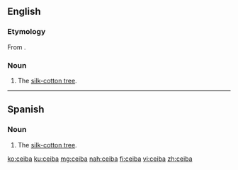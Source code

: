 ==English==
===Etymology===
From {{etyl|es|en}} {{term|ceiba|lang=es}}.
===Noun===
{{en-noun|s|ceiba}}

# The [[silk-cotton tree]].
----
==Spanish==

===Noun===
{{es-noun|f}}

# The [[silk-cotton tree]].

[[ko:ceiba]]
[[ku:ceiba]]
[[mg:ceiba]]
[[nah:ceiba]]
[[fi:ceiba]]
[[vi:ceiba]]
[[zh:ceiba]]